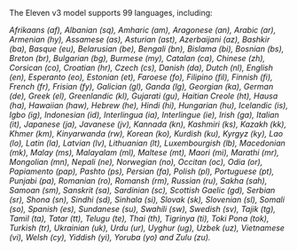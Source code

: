 The Eleven v3 model supports 99 languages, including:

_Afrikaans (af), Albanian (sq), Amharic (am), Aragonese (an), Arabic (ar), Armenian (hy), Assamese (as), Asturian (ast), Azerbaijani (az), Bashkir (ba), Basque (eu), Belarusian (be), Bengali (bn), Bislama (bi), Bosnian (bs), Breton (br), Bulgarian (bg), Burmese (my), Catalan (ca), Chinese (zh), Corsican (co), Croatian (hr), Czech (cs), Danish (da), Dutch (nl), English (en), Esperanto (eo), Estonian (et), Faroese (fo), Filipino (fil), Finnish (fi), French (fr), Frisian (fy), Galician (gl), Ganda (lg), Georgian (ka), German (de), Greek (el), Greenlandic (kl), Gujarati (gu), Haitian Creole (ht), Hausa (ha), Hawaiian (haw), Hebrew (he), Hindi (hi), Hungarian (hu), Icelandic (is), Igbo (ig), Indonesian (id), Interlingua (ia), Interlingue (ie), Irish (ga), Italian (it), Japanese (ja), Javanese (jv), Kannada (kn), Kashmiri (ks), Kazakh (kk), Khmer (km), Kinyarwanda (rw), Korean (ko), Kurdish (ku), Kyrgyz (ky), Lao (lo), Latin (la), Latvian (lv), Lithuanian (lt), Luxembourgish (lb), Macedonian (mk), Malay (ms), Malayalam (ml), Maltese (mt), Maori (mi), Marathi (mr), Mongolian (mn), Nepali (ne), Norwegian (no), Occitan (oc), Odia (or), Papiamento (pap), Pashto (ps), Persian (fa), Polish (pl), Portuguese (pt), Punjabi (pa), Romanian (ro), Romansh (rm), Russian (ru), Sakha (sah), Samoan (sm), Sanskrit (sa), Sardinian (sc), Scottish Gaelic (gd), Serbian (sr), Shona (sn), Sindhi (sd), Sinhala (si), Slovak (sk), Slovenian (sl), Somali (so), Spanish (es), Sundanese (su), Swahili (sw), Swedish (sv), Tajik (tg), Tamil (ta), Tatar (tt), Telugu (te), Thai (th), Tigrinya (ti), Toki Pona (tok), Turkish (tr), Ukrainian (uk), Urdu (ur), Uyghur (ug), Uzbek (uz), Vietnamese (vi), Welsh (cy), Yiddish (yi), Yoruba (yo) and Zulu (zu)._
